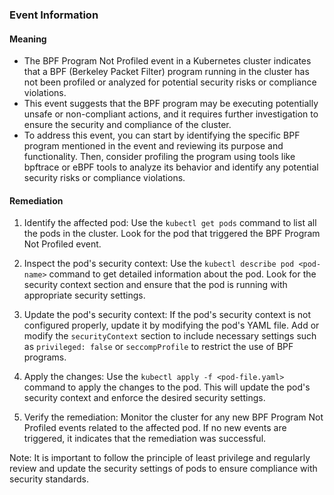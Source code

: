 
### Event Information

#### Meaning

- The BPF Program Not Profiled event in a Kubernetes cluster indicates that a BPF (Berkeley Packet Filter) program running in the cluster has not been profiled or analyzed for potential security risks or compliance violations.
- This event suggests that the BPF program may be executing potentially unsafe or non-compliant actions, and it requires further investigation to ensure the security and compliance of the cluster.
- To address this event, you can start by identifying the specific BPF program mentioned in the event and reviewing its purpose and functionality. Then, consider profiling the program using tools like bpftrace or eBPF tools to analyze its behavior and identify any potential security risks or compliance violations.

#### Remediation

1. Identify the affected pod: Use the `kubectl get pods` command to list all the pods in the cluster. Look for the pod that triggered the BPF Program Not Profiled event.

2. Inspect the pod's security context: Use the `kubectl describe pod <pod-name>` command to get detailed information about the pod. Look for the security context section and ensure that the pod is running with appropriate security settings.

3. Update the pod's security context: If the pod's security context is not configured properly, update it by modifying the pod's YAML file. Add or modify the `securityContext` section to include necessary settings such as `privileged: false` or `seccompProfile` to restrict the use of BPF programs.

4. Apply the changes: Use the `kubectl apply -f <pod-file.yaml>` command to apply the changes to the pod. This will update the pod's security context and enforce the desired security settings.

5. Verify the remediation: Monitor the cluster for any new BPF Program Not Profiled events related to the affected pod. If no new events are triggered, it indicates that the remediation was successful.

Note: It is important to follow the principle of least privilege and regularly review and update the security settings of pods to ensure compliance with security standards.

